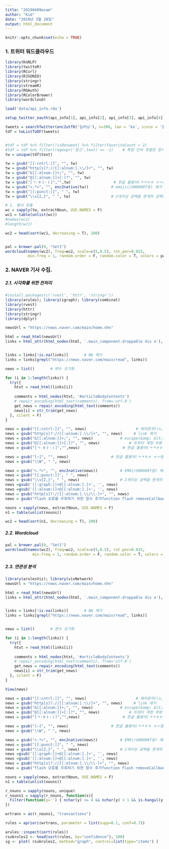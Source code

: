 ```yaml
---
title: "20190409exam"
author: "Kim"
date: "2019년 3월 28일"
output: html_document
---
```


```r
knitr::opts_chunk$set(echo = TRUE)
```
###  1. 트위터 워드클라우드  


```r
library(KoNLP)
library(twitteR) 
library(RCurl) 
library(RJSONIO) 
library(stringr)
library(streamR)
library(ROAuth)
library(RColorBrewer)
library(wordcloud)

load('data/api_info.rda')

setup_twitter_oauth(api_info[1], api_info[2], api_info[3], api_info[4])

tweets = searchTwitter(enc2utf8('딥러닝'), n=300, lan = 'ko', since = '2019-03-11', until = '2019-03-31')
tdf = twListToDF(tweets)


#tdf = tdf %>% filter(!isRetweet) %>% filter(favoriteCount > 2)
#tdf = tdf %>% filter(regexpr('광고',text) == -1)    # 특정 단어 포함된 문서 제거
tw = unique(tdf$text)   

tw = gsub("[[:cntrl:]]", "", tw)                     
tw = gsub("http[s]?://[[:alnum:].\\/]+", "", tw)   
tw = gsub("&[[:alnum:]]+;", "", tw)            
tw = gsub("@[[:alnum:]]+[:]?", "", tw)         
tw = gsub("[ㄱ-ㅎㅏ-ㅣ]","",tw)                   # 한글 불용어(ㅋㅋㅎㅎ ㅠㅜ등) 제거
tw = gsub("<.*>", "", enc2native(tw))          # emoji(/U00000f등) 제거 (windows)
tw = gsub("[[:punct:]]", " ", tw)     
tw = gsub("\\s{2,}", " ", tw)                  # 2개이상 공백을 한개의 공백으로 처리

# 1. 명사 추출
wc = sapply(tw, extractNoun, USE.NAMES = F)
wc1 = table(unlist(wc))
#names(wc1)
#length(wc1)

wc2 = head(sort(wc1, decreasing = T), 100)


pal = brewer.pal(9, "Set1")
wordcloud(names(wc2), freq=wc2, scale=c(5,0.5), rot.per=0.015, 
          min.freq = 1, random.order = F, random.color = T, colors = pal)


```

### 2. NAVER 기사 수집.
##### 2.1. 시각화를 위한 전처리

```r
#install.packages(c('rvest', 'httr', 'stringr'))
library(arules); library(igraph); library(combinat)
library(rvest)
library(httr)
library(stringr)
library(dplyr)

newsUrl = "https://news.naver.com/main/home.nhn"

html = read_html(newsUrl)
links = html_attr(html_nodes(html, '.main_component.droppable div a'), 'href')


links = links[!is.na(links)]       # NA 제거
links = links[grepl("https://news.naver.com/main/read", links)]

news = list()       # 변수 초기화

for (i in 1:length(links)) {
  try({
    htxt = read_html(links[i])
    
    comments = html_nodes(htxt, '#articleBodyContents')
    # repair_encoding(html_text(comments), from='utf-8')
    get_news = repair_encoding(html_text(comments))
    news[i] = str_trim(get_news)
  }, silent = F)
}

news = gsub("[[:cntrl:]]", "", news)                      # 제어문자(\n, \t등) 제거
news = gsub("http[s]?://[[:alnum:].\\/]+", "", news)     # link 제거
news = gsub("&[[:alnum:]]+;", "", news)            # escape(&amp; &lt;등) 제거
news = gsub("@[[:alnum:]]+[:]?", "", news)             # 트위터 계정 부분 제거
news = gsub("[ㄱ-ㅎㅏ-ㅣ]","",news)                   # 한글 불용어(ㅋㅋㅎㅎ ㅠㅜ등) 제거

news = gsub("[∼]", "", news)                   # 한글 불용어(ㅋㅋㅎㅎ ㅠㅜ등) 제거
news = gsub("\\W", " ", news)

news = gsub("<.*>", "", enc2native(news))          # EMO(/U00000f등) 제거 (windows)
news = gsub("[[:punct:]]", " ", news)   
news = gsub("\\s{2,}", " ", news)                  # 2개이상 공백을 한개의 공백으로 처리
news =gsub('[[:graph:]]+@[[:alnum:].]+', '', news)
news =gsub('[[:alnum:]]+@[[:alnum:].]+', '', news)
news = gsub("http[s]?://[[:alnum:].\\/\\-]+", "", news) 
news = gsub("flash 오류를 우회하기 위한 함수 추가function flash removeCallback", "", news)

nouns = sapply(news, extractNoun, USE.NAMES = F)
n1 = table(unlist(nouns))

wc2 = head(sort(n1, decreasing = T), 200)
```
##### 2.2. Wordcloud

```r
pal = brewer.pal(9, "Set1")
wordcloud(names(wc2), freq=wc2, scale=c(5,0.5), rot.per=0.025, 
            min.freq = 1, random.order = F, random.color = T, colors = pal)

```
##### 2.3. 연관성 분석
```r

library(arulesViz); library(visNetwork)
newsUrl = "https://news.naver.com/main/home.nhn"

html = read_html(newsUrl)
links = html_attr(html_nodes(html, '.main_component.droppable div a'), 'href')


links = links[!is.na(links)]       # NA 제거
links = links[grepl("https://news.naver.com/main/read", links)]


news = list()       # 변수 초기화

for (i in 1:length(links)) {
  try({
    htxt = read_html(links[i])
    
    comments = html_nodes(htxt, '#articleBodyContents')
    # repair_encoding(html_text(comments), from='utf-8')
    get_news = repair_encoding(html_text(comments))
    news[i] = str_trim(get_news)
  }, silent = F)
}

View(news)

news = gsub("[[:cntrl:]]", "", news)                      # 제어문자(\n, \t등) 제거
news = gsub("http[s]?://[[:alnum:].\\/]+", "", news)     # link 제거
news = gsub("&[[:alnum:]]+;", "", news)            # escape(&amp; &lt;등) 제거
news = gsub("@[[:alnum:]]+[:]?", "", news)             # 트위터 계정 부분 제거
news = gsub("[ㄱ-ㅎㅏ-ㅣ]","",news)                   # 한글 불용어(ㅋㅋㅎㅎ ㅠㅜ등) 제거

news = gsub("[∼]", "", news)                   # 한글 불용어(ㅋㅋㅎㅎ ㅠㅜ등) 제거
news = gsub("\\W", " ", news)

news = gsub("<.*>", "", enc2native(news))          # EMO(/U00000f등) 제거 (windows)
news = gsub("[[:punct:]]", " ", news)   
news = gsub("\\s{2,}", " ", news)                  # 2개이상 공백을 한개의 공백으로 처리
news =gsub('[[:graph:]]+@[[:alnum:].]+', '', news)
news =gsub('[[:alnum:]]+@[[:alnum:].]+', '', news)
news = gsub("http[s]?://[[:alnum:].\\/\\-]+", "", news) 
news = gsub("flash 오류를 우회하기 위한 함수 추가function flash removeCallback", "", news)

nouns = sapply(news, extractNoun, USE.NAMES = F)
n1 = table(unlist(nouns))

r_nouns = sapply(nouns, unique)
r_nouns1 = sapply(r_nouns, function(x){
  Filter(function(y='') { nchar(y) <= 4 && nchar(y) > 1 && is.hangul(y)}, x)
})

wrtrans = as(r_nouns1, "transactions")

rules = apriori(wrtrans, parameter = list(supp=0.1, conf=0.7))

arules::inspect(sort(rules))
rsubrules2 <- head(sort(rules, by="confidence"), 100)
ig <- plot( rsubrules2, method="graph", control=list(type="items") )


```

